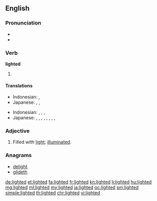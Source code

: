 ==English==

===Pronunciation===
* {{IPA|/ˈlaɪtəd/|lang=en}}
* {{audio|en-us-lighted.ogg|Audio (US)|lang=en}}

===Verb===
'''lighted'''

# {{en-past of|light}}

====Translations====
{{trans-top|past tense of "to light"}}
* Indonesian: {{t+|id|nyala|alt=menyalakan}}, {{t+|id|terang|alt=menerangi}}
* Japanese: {{t-check|ja|引火|tr=[[いんか]]した, inka-shita|alt=引火した|sc=Jpan}} <!-- was "[[引火]]した" -->, {{t+check|ja|点火|tr=[[てんか]]した, tenka-shita|alt=点火した|sc=Jpan}} <!-- was "[[点火]]した" - assumed inflected form or vocalised spelling; please verify if linking is acceptable. see [[User:Kephir/gadgets/xte#Translation_fixing]] -->, {{t-check|ja|照らした|tr=[[てらした]], terashita|sc=Jpan}}
{{trans-mid}}
{{trans-bottom}}
{{trans-top|past participle of "to light"}}
* Indonesian: {{t+check|id|nyala|alt=menyalakan}} <!-- was "[[nyala|menyalakan]]" -->, {{t+check|id|terang|alt=menerangi}} <!-- was "[[terang|menerangi]]" -->, {{t+check|id|nyala|alt=dinyalakan}} <!-- was "[[nyala|dinyalakan]]" -->, {{t+check|id|terang|alt=diterangi}} <!-- was "[[terang|diterangi]]" - assumed inflected form or vocalised spelling; please verify if linking is acceptable. see [[User:Kephir/gadgets/xte#Translation_fixing]] -->
* Japanese: {{t-check|ja|引火|tr=[[いんか]]した, inka-shita|alt=引火した|sc=Jpan}} <!-- was "[[引火]]した" -->, {{t+check|ja|点火|tr=[[てんか]]した, tenka-shita|alt=点火した|sc=Jpan}} <!-- was "[[点火]]した" -->, {{t-check|ja|引火|tr=[[いんか]]される, inka-sareru|alt=引火される|sc=Jpan}} <!-- was "[[引火]]される" -->, {{t+check|ja|点火|tr=[[てんか]]される, tenka-sareru|alt=点火される|sc=Jpan}} <!-- was "[[点火]]される" -->, {{t-check|ja|引火|tr=[[いんか]]された, inka-sareta|alt=引火された|sc=Jpan}} <!-- was "[[引火]]された" -->, {{t+check|ja|点火|tr=[[てんか]]された, tenka-sareta|alt=点火された|sc=Jpan}} <!-- was "[[点火]]された" - assumed inflected form or vocalised spelling; please verify if linking is acceptable. see [[User:Kephir/gadgets/xte#Translation_fixing]] -->, {{t-check|ja|照らした|tr=[[てらした]], terashita|sc=Jpan}}, {{t-check|ja|照らされる|tr=[[てらされる]], terasareru|sc=Jpan}}, {{t-check|ja|照らされた|tr=[[てらされた]], terasareta|sc=Jpan}}
{{trans-mid}}
{{trans-bottom}}

===Adjective===
{{en-adj}}

# Filled with [[light]]; [[illuminated]].

===Anagrams===
* [[delight#English|delight]]
* [[glideth#English|glideth]]

[[de:lighted]]
[[et:lighted]]
[[fa:lighted]]
[[fr:lighted]]
[[kn:lighted]]
[[li:lighted]]
[[hu:lighted]]
[[mg:lighted]]
[[ml:lighted]]
[[my:lighted]]
[[ja:lighted]]
[[oc:lighted]]
[[sm:lighted]]
[[simple:lighted]]
[[th:lighted]]
[[chr:lighted]]
[[vi:lighted]]